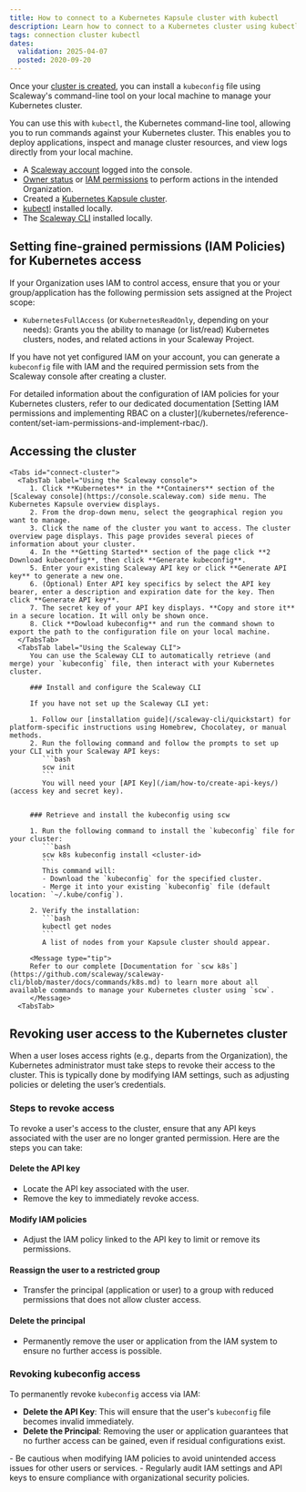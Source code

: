 ```yaml
---
title: How to connect to a Kubernetes Kapsule cluster with kubectl
description: Learn how to connect to a Kubernetes cluster using kubectl. Follow steps to manage cluster resources, deploy applications, and view logs easily from your local computer.
tags: connection cluster kubectl
dates:
  validation: 2025-04-07
  posted: 2020-09-20
---
```



Once your [cluster is created](/kubernetes/how-to/create-cluster/), you can install a `kubeconfig` file using Scaleway's command-line tool on your local machine to manage your Kubernetes cluster.

You can use this with `kubectl`, the Kubernetes command-line tool, allowing you to run commands against your Kubernetes cluster. This enables you to deploy applications, inspect and manage cluster resources, and view logs directly from your local machine.

<Requirements />

- A [Scaleway account](https://console.scaleway.com) logged into the console.
- [Owner status](https://console.scaleway.com) or [IAM permissions](/iam/concepts/#permission) to perform actions in the intended Organization.
- Created a [Kubernetes Kapsule cluster](/kubernetes/how-to/create-cluster/).
- [kubectl](https://kubernetes.io/docs/tasks/tools/) installed locally.
- The [Scaleway CLI](/scaleway-cli/quickstart/) installed locally.

## Setting fine-grained permissions (IAM Policies) for Kubernetes access

If your Organization uses IAM to control access, ensure that you or your group/application has the following permission sets assigned at the Project scope:

- `KubernetesFullAccess` (or `KubernetesReadOnly`, depending on your needs):
  Grants you the ability to manage (or list/read) Kubernetes clusters, nodes, and related actions in your Scaleway Project.

If you have not yet configured IAM on your account, you can generate a `kubeconfig` file with IAM and the required permission sets from the Scaleway console after creating a cluster.

<Message type="tip">
For detailed information about the configuration of IAM policies for your Kubernetes clusters, refer to our dedicated documentation [Setting IAM permissions and implementing RBAC on a cluster](/kubernetes/reference-content/set-iam-permissions-and-implement-rbac/).
</Message>

## Accessing the cluster

    <Tabs id="connect-cluster">
      <TabsTab label="Using the Scaleway console">
         1. Click **Kubernetes** in the **Containers** section of the [Scaleway console](https://console.scaleway.com) side menu. The Kubernetes Kapsule overview displays.
         2. From the drop-down menu, select the geographical region you want to manage.
         3. Click the name of the cluster you want to access. The cluster overview page displays. This page provides several pieces of information about your cluster.
         4. In the **Getting Started** section of the page click **2 Download kubeconfig**, then click **Generate kubeconfig**.
         5. Enter your existing Scaleway API key or click **Generate API key** to generate a new one.
         6. (Optional) Enter API key specifics by select the API key bearer, enter a description and expiration date for the key. Then click **Generate API key**.
         7. The secret key of your API key displays. **Copy and store it** in a secure location. It will only be shown once.
         8. Click **Dowload kubeconfig** and run the command shown to export the path to the configuration file on your local machine.
      </TabsTab>
      <TabsTab label="Using the Scaleway CLI">
         You can use the Scaleway CLI to automatically retrieve (and merge) your `kubeconfig` file, then interact with your Kubernetes cluster.

         ### Install and configure the Scaleway CLI

         If you have not set up the Scaleway CLI yet:

         1. Follow our [installation guide](/scaleway-cli/quickstart) for platform-specific instructions using Homebrew, Chocolatey, or manual methods.
         2. Run the following command and follow the prompts to set up your CLI with your Scaleway API keys:
            ```bash
            scw init
            ```
            You will need your [API Key](/iam/how-to/create-api-keys/) (access key and secret key).


         ### Retrieve and install the kubeconfig using scw

         1. Run the following command to install the `kubeconfig` file for your cluster:
            ```bash
            scw k8s kubeconfig install <cluster-id>
            ```
            This command will:
            - Download the `kubeconfig` for the specified cluster.
            - Merge it into your existing `kubeconfig` file (default location: `~/.kube/config`).

         2. Verify the installation:
            ```bash
            kubectl get nodes
            ```
            A list of nodes from your Kapsule cluster should appear.

         <Message type="tip">
         Refer to our complete [Documentation for `scw k8s`](https://github.com/scaleway/scaleway-cli/blob/master/docs/commands/k8s.md) to learn more about all available commands to manage your Kubernetes cluster using `scw`.
         </Message>
      <TabsTab>
   </Tabs>


## Revoking user access to the Kubernetes cluster

When a user loses access rights (e.g., departs from the Organization), the Kubernetes administrator must take steps to revoke their access to the cluster.
This is typically done by modifying IAM settings, such as adjusting policies or deleting the user’s credentials.

### Steps to revoke access

To revoke a user's access to the cluster, ensure that any API keys associated with the user are no longer granted permission. Here are the steps you can take:

#### Delete the API key
   - Locate the API key associated with the user.
   - Remove the key to immediately revoke access.

#### Modify IAM policies
   - Adjust the IAM policy linked to the API key to limit or remove its permissions.

#### Reassign the user to a restricted group
   - Transfer the principal (application or user) to a group with reduced permissions that does not allow cluster access.

#### Delete the principal
   - Permanently remove the user or application from the IAM system to ensure no further access is possible.

### Revoking kubeconfig access

To permanently revoke `kubeconfig` access via IAM:

- **Delete the API Key**: This will ensure that the user's `kubeconfig` file becomes invalid immediately.
- **Delete the Principal**: Removing the user or application guarantees that no further access can be gained, even if residual configurations exist.

<Message type="note">
  - Be cautious when modifying IAM policies to avoid unintended access issues for other users or services.
  - Regularly audit IAM settings and API keys to ensure compliance with organizational security policies.
</Message>